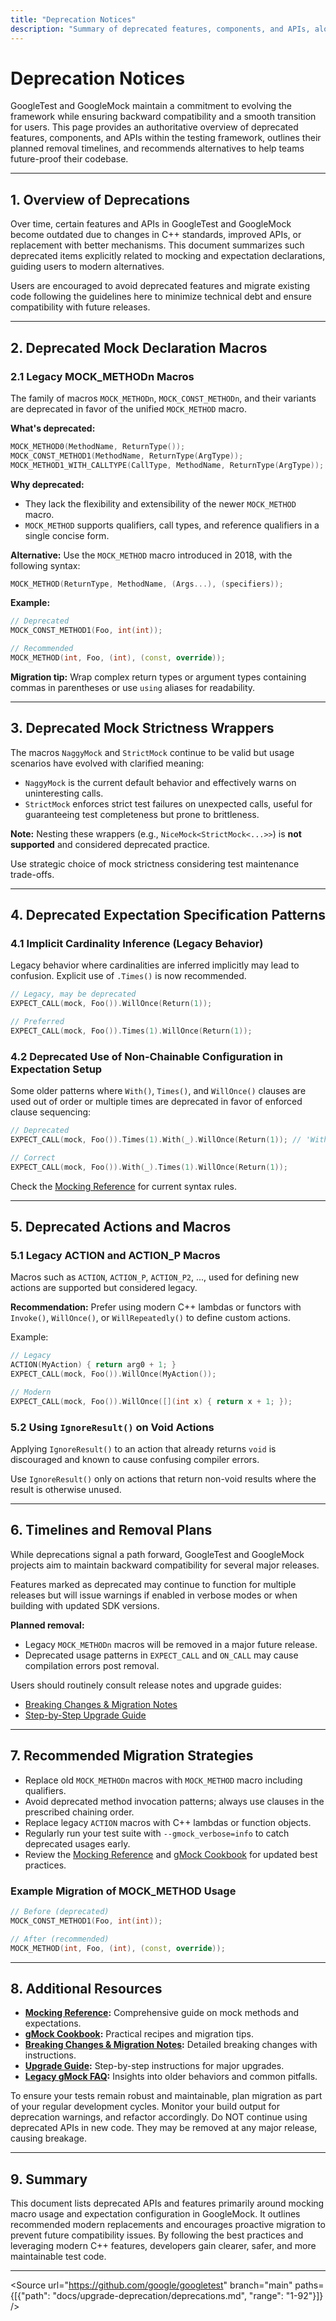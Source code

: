 ```yaml
---
title: "Deprecation Notices"
description: "Summary of deprecated features, components, and APIs, along with timelines for removal and recommended alternatives. This helps teams proactively adjust usage and future-proof their test suites."
---
```


# Deprecation Notices

GoogleTest and GoogleMock maintain a commitment to evolving the framework while ensuring backward compatibility and a smooth transition for users. This page provides an authoritative overview of deprecated features, components, and APIs within the testing framework, outlines their planned removal timelines, and recommends alternatives to help teams future-proof their codebase.

---

## 1. Overview of Deprecations

Over time, certain features and APIs in GoogleTest and GoogleMock become outdated due to changes in C++ standards, improved APIs, or replacement with better mechanisms. This document summarizes such deprecated items explicitly related to mocking and expectation declarations, guiding users to modern alternatives.

Users are encouraged to avoid deprecated features and migrate existing code following the guidelines here to minimize technical debt and ensure compatibility with future releases.

---

## 2. Deprecated Mock Declaration Macros

### 2.1 Legacy MOCK_METHODn Macros

The family of macros `MOCK_METHODn`, `MOCK_CONST_METHODn`, and their variants are deprecated in favor of the unified `MOCK_METHOD` macro.

**What's deprecated:**

```cpp
MOCK_METHOD0(MethodName, ReturnType());
MOCK_CONST_METHOD1(MethodName, ReturnType(ArgType));
MOCK_METHOD1_WITH_CALLTYPE(CallType, MethodName, ReturnType(ArgType));
```

**Why deprecated:**

- They lack the flexibility and extensibility of the newer `MOCK_METHOD` macro.
- `MOCK_METHOD` supports qualifiers, call types, and reference qualifiers in a single concise form.

**Alternative:** Use the `MOCK_METHOD` macro introduced in 2018, with the following syntax:

```cpp
MOCK_METHOD(ReturnType, MethodName, (Args...), (specifiers));
```

**Example:**

```cpp
// Deprecated
MOCK_CONST_METHOD1(Foo, int(int));

// Recommended
MOCK_METHOD(int, Foo, (int), (const, override));
```

**Migration tip:** Wrap complex return types or argument types containing commas in parentheses or use `using` aliases for readability.


---

## 3. Deprecated Mock Strictness Wrappers

The macros `NaggyMock` and `StrictMock` continue to be valid but usage scenarios have evolved with clarified meaning:

- `NaggyMock` is the current default behavior and effectively warns on uninteresting calls.
- `StrictMock` enforces strict test failures on unexpected calls, useful for guaranteeing test completeness but prone to brittleness.

**Note:** Nesting these wrappers (e.g., `NiceMock<StrictMock<...>>`) is **not supported** and considered deprecated practice.

Use strategic choice of mock strictness considering test maintenance trade-offs.

---

## 4. Deprecated Expectation Specification Patterns

### 4.1 Implicit Cardinality Inference (Legacy Behavior)

Legacy behavior where cardinalities are inferred implicitly may lead to confusion. Explicit use of `.Times()` is now recommended.

```cpp
// Legacy, may be deprecated
EXPECT_CALL(mock, Foo()).WillOnce(Return(1));

// Preferred
EXPECT_CALL(mock, Foo()).Times(1).WillOnce(Return(1));
```

### 4.2 Deprecated Use of Non-Chainable Configuration in Expectation Setup

Some older patterns where `With()`, `Times()`, and `WillOnce()` clauses are used out of order or multiple times are deprecated in favor of enforced clause sequencing:

```cpp
// Deprecated
EXPECT_CALL(mock, Foo()).Times(1).With(_).WillOnce(Return(1)); // 'With' must be first

// Correct
EXPECT_CALL(mock, Foo()).With(_).Times(1).WillOnce(Return(1));
```

Check the [Mocking Reference](../api-reference/core-apis/mocking-and-methods) for current syntax rules.

---

## 5. Deprecated Actions and Macros

### 5.1 Legacy ACTION and ACTION_P Macros

Macros such as `ACTION`, `ACTION_P`, `ACTION_P2`, ..., used for defining new actions are supported but considered legacy.

**Recommendation:** Prefer using modern C++ lambdas or functors with `Invoke()`, `WillOnce()`, or `WillRepeatedly()` to define custom actions.

Example:

```cpp
// Legacy
ACTION(MyAction) { return arg0 + 1; }
EXPECT_CALL(mock, Foo()).WillOnce(MyAction());

// Modern
EXPECT_CALL(mock, Foo()).WillOnce([](int x) { return x + 1; });
```

### 5.2 Using `IgnoreResult()` on Void Actions

Applying `IgnoreResult()` to an action that already returns `void` is discouraged and known to cause confusing compiler errors.

Use `IgnoreResult()` only on actions that return non-void results where the result is otherwise unused.

---

## 6. Timelines and Removal Plans

While deprecations signal a path forward, GoogleTest and GoogleMock projects aim to maintain backward compatibility for several major releases.

Features marked as deprecated may continue to function for multiple releases but will issue warnings if enabled in verbose modes or when building with updated SDK versions.

**Planned removal:**
- Legacy `MOCK_METHODn` macros will be removed in a major future release.
- Deprecated usage patterns in `EXPECT_CALL` and `ON_CALL` may cause compilation errors post removal.

Users should routinely consult release notes and upgrade guides:

- [Breaking Changes & Migration Notes]( /changelog/upgrade-deprecation/breaking-changes)  
- [Step-by-Step Upgrade Guide]( /changelog/upgrade-deprecation/upgrade-guide)

---

## 7. Recommended Migration Strategies

- Replace old `MOCK_METHODn` macros with `MOCK_METHOD` macro including qualifiers.
- Avoid deprecated method invocation patterns; always use clauses in the prescribed chaining order.
- Replace legacy `ACTION` macros with C++ lambdas or function objects.
- Regularly run your test suite with `--gmock_verbose=info` to catch deprecated usages early.
- Review the [Mocking Reference](../api-reference/core-apis/mocking-and-methods) and [gMock Cookbook](https://google.github.io/googletest/gmock_cook_book.html) for updated best practices.

### Example Migration of MOCK_METHOD Usage

```cpp
// Before (deprecated)
MOCK_CONST_METHOD1(Foo, int(int));

// After (recommended)
MOCK_METHOD(int, Foo, (int), (const, override));
```

---

## 8. Additional Resources

- **[Mocking Reference](../api-reference/core-apis/mocking-and-methods.md):** Comprehensive guide on mock methods and expectations.
- **[gMock Cookbook](https://google.github.io/googletest/gmock_cook_book.html):** Practical recipes and migration tips.
- **[Breaking Changes & Migration Notes]( /changelog/upgrade-deprecation/breaking-changes):** Detailed breaking changes with instructions.
- **[Upgrade Guide]( /changelog/upgrade-deprecation/upgrade-guide):** Step-by-step instructions for major upgrades.
- **[Legacy gMock FAQ]( /docs/gmock_faq.md):** Insights into older behaviors and common pitfalls.

<Tip>
To ensure your tests remain robust and maintainable, plan migration as part of your regular development cycles. Monitor your build output for deprecation warnings, and refactor accordingly.
</Tip>

<Warning>
Do NOT continue using deprecated APIs in new code. They may be removed at any major release, causing breakage.
</Warning>

---

## 9. Summary

This document lists deprecated APIs and features primarily around mocking macro usage and expectation configuration in GoogleMock. It outlines recommended modern replacements and encourages proactive migration to prevent future compatibility issues. By following the best practices and leveraging modern C++ features, developers gain clearer, safer, and more maintainable test code.

---

<Source url="https://github.com/google/googletest" branch="main" paths={[{"path": "docs/upgrade-deprecation/deprecations.md", "range": "1-92"}]} />
